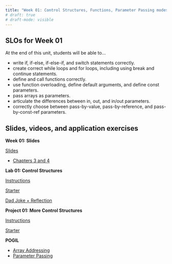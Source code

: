 ```yaml
---
title: "Week 01: Control Structures, Functions, Parameter Passing modes"
# draft: true
# draft-mode: visible
---
```


## SLOs for Week 01

At the end of this unit, students will be able to...

-   write if, if-else, if-else-if, and switch statements correctly.
-   create correct while loops and for loops, including using break and continue statements.
-   define and call functions correctly.
-   use function overloading, define default arguments, and define const parameters.
-   pass arrays as parameters.
-   articulate the differences between in, out, and in/out parameters.
-   correctly choose between pass-by-value, pass-by-reference, and pass-by-const-ref parameters.

## Slides, videos, and application exercises

::::: slide-deck
**Week 01: Slides**

::: slides
[Slides](https://docs.google.com/presentation/d/1uux2sZHfW1BRzdjNmUDpt5TDD7hOEgbLBW-G7KJNNUc/edit?usp=sharing){target="_blank"}
:::

```{=html}
<!-- ::: source
[Binary Exposed](https://integer.exposed/#0x0008){target="_blank"}
::: -->
```

```{=html}
<!-- ::: source
[Code from Class](https://calvincollege-my.sharepoint.com/:f:/g/personal/vtn2_calvin_edu/Eredz2bHiShCtI0CVssiaggB8tUES6QbacEf2cc4PBhTgQ?e=uoV7Uu)
::: -->
```

::: reading
-   [Chapters 3 and 4](https://runestone.academy/runestone/books/published/cpp4python/index.html){target="_blank"}
:::

```{=html}
<!-- ::: video
[Video](https://youtu.be/_YqEHZccujc)
:::
-->
```
:::::

<!-- ## Lab -->

:::::: lab
**Lab 01: Control Structures**

::: instructions
[Instructions](/labs/lab01.qmd)
:::

::: starter
[Starter](https://classroom.github.com/a/Aqowwp7J){target="_blank"}
:::

::: slides
[Dad Joke + Reflection](){target="_blank"}
:::
::::::

<!-- ## Homework assignments -->

::::: homework
**Project 01: More Control Structures**

::: instructions
[Instructions](/projects/proj01.qmd)
:::

```{=html}
<!-- ::: source
[Source](){target="_blank"}
::: -->
```

::: starter
[Starter](https://classroom.github.com/a/_PwngVPD){target="_blank"}
:::
:::::

::: exam
**POGIL**

-   [Array Addressing](https://docs.google.com/document/d/1myVaJT3i1hECM4BHs9LpbLz3a3heVPp6SJiEjoEvG_M/edit?tab=t.0#heading=h.im9274hm9wa0){target="_blank"} 
    <!-- -   ([Answers](https://drive.google.com/file/d/1mn5yCzIJuURMiP3MOtO9amEQzUVAQCQZ/view?usp=sharing){target="_blank"}) -->
-   [Parameter Passing](https://docs.google.com/document/d/125hbFPo5PVcuGQ9pq4io23jns2kOEkfjo71S9WOkfjQ/edit){target="_blank"} 
    <!-- -   ([Answers](https://drive.google.com/file/d/1rPum6ihNwUKRJpZBSTQF8v7QKfOdog11/view?usp=drive_link){target="_blank"}) -->
:::

```{=html}
<!-- ::: application-exercise
**First dataviz**

> **Option 1 - UN Votes**
>
> ::: source
> [Source](https://github.com/rstudio-education/datascience-box/tree/master/course-materials/application-exercises/ae-01a-un-votes/unvotes.qmd)
> :::
>
> ::: video
> [Video](https://youtu.be/r-uTBEclM1E)
> :::

> **Option 2 - COVID-19**
>
> ::: source
> [Source](https://github.com/rstudio-education/datascience-box/blob/master/course-materials/application-exercises/ae-01b-covid/covid.qmd)
> :::
::: -->
```

```{=html}
<!-- ::: guest-lecture
**Alberto Cairo - How charts lie**

::: video
[Video](https://youtu.be/Low28hx4wyk)
:::
::: -->
```